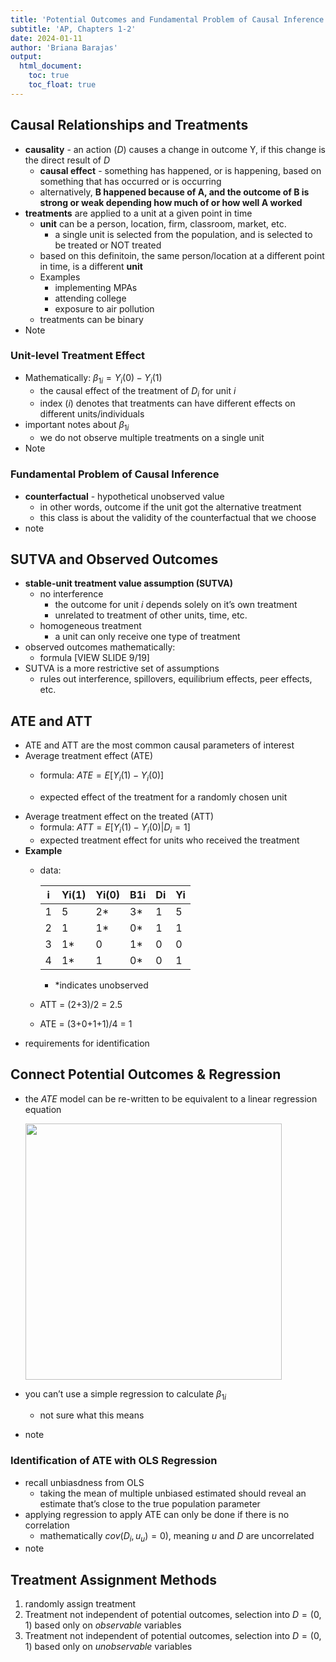 ```yaml
---
title: 'Potential Outcomes and Fundamental Problem of Causal Inference'
subtitle: 'AP, Chapters 1-2'
date: 2024-01-11
author: 'Briana Barajas'
output: 
  html_document:
    toc: true
    toc_float: true
---
```


## Causal Relationships and Treatments

-   **causality** - an action ($D$) causes a change in outcome Y, if this change is the direct result of $D$
    -   **causal effect** - something has happened, or is happening, based on something that has occurred or is occurring
    -   alternatively, **B happened because of A, and the outcome of B is strong or weak depending how much of or how well A worked**
-   **treatments** are applied to a unit at a given point in time
    -   **unit** can be a person, location, firm, classroom, market, etc.
        -   a single unit is selected from the population, and is selected to be treated or NOT treated
    -   based on this definitoin, the same person/location at a different point in time, is a different **unit**
    -   Examples
        -   implementing MPAs
        -   attending college
        -   exposure to air pollution
    -   treatments can be binary
-   Note

### Unit-level Treatment Effect

-   Mathematically: ${\beta_1}_i = Y_i(0) - Y_i(1)$
    -   the causal effect of the treatment of $D_i$ for unit $i$
    -   index ($i$) denotes that treatments can have different effects on different units/individuals
-   important notes about ${\beta_1}_i$
    -   we do not observe multiple treatments on a single unit
-   Note

### Fundamental Problem of Causal Inference

-   **counterfactual** - hypothetical unobserved value
    -   in other words, outcome if the unit got the alternative treatment
    -   this class is about the validity of the counterfactual that we choose
-   note

## SUTVA and Observed Outcomes

-   **stable-unit treatment value assumption (SUTVA)**
    -   no interference
        -   the outcome for unit $i$ depends solely on it's own treatment
        -   unrelated to treatment of other units, time, etc.
    -   homogeneous treatment
        -   a unit can only receive one type of treatment
-   observed outcomes mathematically:
    -   formula [VIEW SLIDE 9/19]
-   SUTVA is a more restrictive set of assumptions
    -   rules out interference, spillovers, equilibrium effects, peer effects, etc.

## ATE and ATT

-   ATE and ATT are the most common causal parameters of interest
-   Average treatment effect (ATE)
    -   formula: $ATE = E[ Y_i(1) - Y_i(0)]$

    -   expected effect of the treatment for a randomly chosen unit
-   Average treatment effect on the treated (ATT)
    -   formula: $ATT = E[Y_i(1) - Y_i(0) | D_i = 1]$
    -   expected treatment effect for units who received the treatment
-   **Example**
    -   data:

        | i   | Yi(1) | Yi(0) | B1i | Di  | Yi  |
        |-----|-------|-------|-----|-----|-----|
        | 1   | 5     | 2\*   | 3\* | 1   | 5   |
        | 2   | 1     | 1\*   | 0\* | 1   | 1   |
        | 3   | 1\*   | 0     | 1\* | 0   | 0   |
        | 4   | 1\*   | 1     | 0\* | 0   | 1   |

        -   \*indicates unobserved

    -   ATT = (2+3)/2 = 2.5

    -   ATE = (3+0+1+1)/4 = 1
-   requirements for identification

## Connect Potential Outcomes & Regression

-   the $ATE$ model can be re-written to be equivalent to a linear regression equation

    ![](ate-to-regrssion.png){width="410"}

-   you can't use a simple regression to calculate ${\beta_1}_i$

    -   not sure what this means

-   note

### Identification of ATE with OLS Regression

-   recall unbiasdness from OLS
    -   taking the mean of multiple unbiased estimated should reveal an estimate that's close to the true population parameter
-   applying regression to apply ATE can only be done if there is no correlation
    -   mathematically $cov(D_i, u_u) = 0)$, meaning $u$ and $D$ are uncorrelated
-   note

## Treatment Assignment Methods

1.  randomly assign treatment
2.  Treatment not independent of potential outcomes, selection into $D = (0,1)$ based only on *observable* variables
3.  Treatment not independent of potential outcomes, selection into $D = (0,1)$ based only on *unobservable* variables
